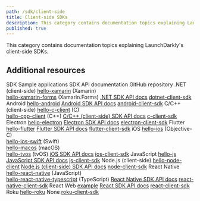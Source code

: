 ```yaml
---
path: /sdk/client-side
title: Client-side SDKs
description: This category contains documentation topics explaining LaunchDarkly's client-side SDKs.
published: true
---
```


This category contains documentation topics explaining LaunchDarkly's client-side SDKs.

<ClientSideSdks />

## Additional resources

<Table>
  <TableHeader>
    <TableHeadCell>SDK</TableHeadCell>
    <TableHeadCell>Sample applications</TableHeadCell>
    <TableHeadCell>SDK API documentation</TableHeadCell>
    <TableHeadCell>GitHub repository</TableHeadCell>
  </TableHeader>
  <TableBody>
    <TableRow>
      <TableCell>.NET (client-side)</TableCell>
      <TableCell><a href="https://github.com/launchdarkly/hello-xamarin">hello-xamarin</a> (Xamarin)<br/> <a href="https://github.com/launchdarkly/hello-xamarin-forms">hello-xamarin-forms</a> (Xamarin.Forms)</TableCell>
      <TableCell><a href="https://launchdarkly.github.io/dotnet-client-sdk/">.NET SDK API docs</a></TableCell>
      <TableCell><a href="https://github.com/launchdarkly/dotnet-client-sdk">dotnet-client-sdk</a></TableCell>
    </TableRow>
    <TableRow>
      <TableCell>Android</TableCell>
      <TableCell><a href="https://github.com/launchdarkly/hello-android">hello-android</a></TableCell>
      <TableCell><a href="https://launchdarkly.github.io/android-client-sdk/">Android SDK API docs</a></TableCell>
      <TableCell><a href="https://github.com/launchdarkly/android-client-sdk">android-client-sdk</a></TableCell>
    </TableRow>
    <TableRow>
      <TableCell>C/C++ (client-side)</TableCell>
      <TableCell><a href="https://github.com/launchdarkly/hello-c-client">hello-c-client</a> (C)<br/> <a href="https://github.com/launchdarkly/hello-cpp-client">hello-cpp-client</a> (C++)</TableCell>
      <TableCell><a href="https://launchdarkly.github.io/c-client-sdk/">C/C++ (client-side) SDK API docs</a></TableCell>
      <TableCell><a href="https://github.com/launchdarkly/c-client-sdk">c-client-sdk</a></TableCell>
    </TableRow>
    <TableRow>
      <TableCell>Electron</TableCell>
      <TableCell><a href="https://github.com/launchdarkly/hello-electron">hello-electron</a></TableCell>
      <TableCell><a href="https://launchdarkly.github.io/electron-client-sdk/">Electron SDK API docs</a></TableCell>
      <TableCell><a href="https://github.com/launchdarkly/electron-client-sdk">electron-client-sdk</a></TableCell>
    </TableRow>
    <TableRow>
      <TableCell>Flutter</TableCell>
      <TableCell><a href="https://github.com/launchdarkly/hello-flutter">hello-flutter</a></TableCell>
      <TableCell><a href="https://launchdarkly.github.io/flutter-client-sdk/">Flutter SDK API docs</a></TableCell>
      <TableCell><a href="https://github.com/launchdarkly/flutter-client-sdk">flutter-client-sdk</a></TableCell>
    </TableRow>
    <TableRow>
      <TableCell>iOS</TableCell>
      <TableCell><a href="https://github.com/launchdarkly/hello-ios">hello-ios</a> (Objective-C)<br/> <a href="https://github.com/launchdarkly/hello-ios-swift">hello-ios-swift</a> (Swift)<br/> <a href="https://github.com/launchdarkly/hello-macos">hello-macos</a> (macOS)<br/> <a href="https://github.com/launchdarkly/hello-tvos">hello-tvos</a> (tvOS)</TableCell>
      <TableCell><a href="https://launchdarkly.github.io/ios-client-sdk/">iOS SDK API docs</a></TableCell>
      <TableCell><a href="https://github.com/launchdarkly/ios-client-sdk/tree/v5">ios-client-sdk</a></TableCell>
    </TableRow>
    <TableRow>
      <TableCell>JavaScript</TableCell>
      <TableCell><a href="https://github.com/launchdarkly/hello-js">hello-js</a></TableCell>
      <TableCell><a href="https://launchdarkly.github.io/js-client-sdk/">JavaScript SDK API docs</a></TableCell>
      <TableCell><a href="https://github.com/launchdarkly/js-client-sdk">js-client-sdk</a></TableCell>
    </TableRow>
    <TableRow>
      <TableCell>Node.js (client-side)</TableCell>
      <TableCell><a href="https://github.com/launchdarkly/hello-node-client">hello-node-client</a></TableCell>
      <TableCell><a href="https://launchdarkly.github.io/node-client-sdk/">Node.js (client-side) SDK API docs</a></TableCell>
      <TableCell><a href="https://github.com/launchdarkly/node-client-sdk">node-client-sdk</a></TableCell>
    </TableRow>
    <TableRow>
      <TableCell>React Native</TableCell>
      <TableCell><a href="https://github.com/launchdarkly/hello-react-native">hello-react-native</a> (JavaScript)<br/> <a href="https://github.com/launchdarkly/hello-react-native-typescript">hello-react-native-typescript</a> (TypeScript)</TableCell>
      <TableCell><a href="https://launchdarkly.github.io/react-native-client-sdk/">React Native SDK API docs</a></TableCell>
      <TableCell><a href="https://github.com/launchdarkly/react-native-client-sdk">react-native-client-sdk</a></TableCell>
    </TableRow>
    <TableRow>
      <TableCell>React Web</TableCell>
      <TableCell><a href="/sdk/client-side/react/react-web#example-app">example</a></TableCell>
      <TableCell><a href="https://launchdarkly.github.io/react-client-sdk/">React SDK API docs</a></TableCell>
      <TableCell><a href="https://github.com/launchdarkly/react-client-sdk">react-client-sdk</a></TableCell>
    </TableRow>
    <TableRow>
      <TableCell>Roku</TableCell>
      <TableCell><a href="https://github.com/launchdarkly/hello-roku">hello-roku</a></TableCell>
      <TableCell>None</TableCell>
      <TableCell><a href="https://github.com/launchdarkly/roku-client-sdk">roku-client-sdk</a></TableCell>
    </TableRow>
  </TableBody>
</Table>
